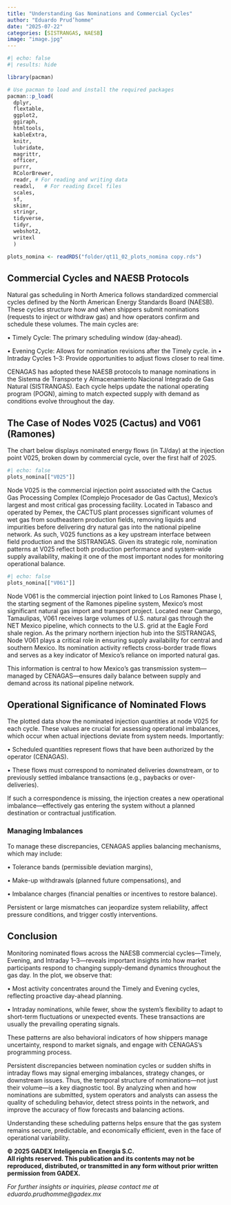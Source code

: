 ```yaml
---
title: "Understanding Gas Nominations and Commercial Cycles"
author: "Eduardo Prud’homme"
date: "2025-07-22"
categories: [SISTRANGAS, NAESB]
image: "image.jpg"
---
```


```r
#| echo: false
#| results: hide

library(pacman)

# Use pacman to load and install the required packages
pacman::p_load(
  dplyr,
  flextable,
  ggplot2,
  ggiraph,
  htmltools,
  kableExtra,
  knitr,
  lubridate,
  magrittr,
  officer,
  purrr,
  RColorBrewer,
  readr, # For reading and writing data
  readxl,   # For reading Excel files
  scales,
  sf,
  skimr,
  stringr,
  tidyverse,
  tidyr,
  webshot2,
  writexl
  )

plots_nomina <- readRDS("folder/qt11_02_plots_nomina copy.rds")
```

## Commercial Cycles and NAESB Protocols

Natural gas scheduling in North America follows standardized commercial cycles defined by the North American Energy Standards Board (NAESB). These cycles structure how and when shippers submit nominations (requests to inject or withdraw gas) and how operators confirm and schedule these volumes. The main cycles are:

• Timely Cycle: The primary scheduling window (day-ahead).

• Evening Cycle: Allows for nomination revisions after the Timely cycle. in • Intraday Cycles 1–3: Provide opportunities to adjust flows closer to real time.

CENAGAS has adopted these NAESB protocols to manage nominations in the Sistema de Transporte y Almacenamiento Nacional Integrado de Gas Natural (SISTRANGAS). Each cycle helps update the national operating program (POGN), aiming to match expected supply with demand as conditions evolve throughout the day.

## The Case of Nodes V025 (Cactus) and V061 (Ramones)

The chart below displays nominated energy flows (in TJ/day) at the injection point V025, broken down by commercial cycle, over the first half of 2025.

```r
#| echo: false
plots_nomina[["V025"]]
```

Node V025 is the commercial injection point associated with the Cactus Gas Processing Complex (Complejo Procesador de Gas Cactus), Mexico’s largest and most critical gas processing facility. Located in Tabasco and operated by Pemex, the CACTUS plant processes significant volumes of wet gas from southeastern production fields, removing liquids and impurities before delivering dry natural gas into the national pipeline network. As such, V025 functions as a key upstream interface between field production and the SISTRANGAS. Given its strategic role, nomination patterns at V025 reflect both production performance and system-wide supply availability, making it one of the most important nodes for monitoring operational balance.

```r
#| echo: false
plots_nomina[["V061"]]
```

Node V061 is the commercial injection point linked to Los Ramones Phase I, the starting segment of the Ramones pipeline system, Mexico’s most significant natural gas import and transport project. Located near Camargo, Tamaulipas, V061 receives large volumes of U.S. natural gas through the NET Mexico pipeline, which connects to the U.S. grid at the Eagle Ford shale region. As the primary northern injection hub into the SISTRANGAS, Node V061 plays a critical role in ensuring supply availability for central and southern Mexico. Its nomination activity reflects cross-border trade flows and serves as a key indicator of Mexico’s reliance on imported natural gas.

This information is central to how Mexico’s gas transmission system—managed by CENAGAS—ensures daily balance between supply and demand across its national pipeline network.

## Operational Significance of Nominated Flows

The plotted data show the nominated injection quantities at node V025 for each cycle. These values are crucial for assessing operational imbalances, which occur when actual injections deviate from system needs. Importantly:

• Scheduled quantities represent flows that have been authorized by the operator (CENAGAS).

• These flows must correspond to nominated deliveries downstream, or to previously settled imbalance transactions (e.g., paybacks or over-deliveries).

If such a correspondence is missing, the injection creates a new operational imbalance—effectively gas entering the system without a planned destination or contractual justification.

### Managing Imbalances

To manage these discrepancies, CENAGAS applies balancing mechanisms, which may include:

• Tolerance bands (permissible deviation margins),

• Make-up withdrawals (planned future compensations), and

• Imbalance charges (financial penalties or incentives to restore balance).

Persistent or large mismatches can jeopardize system reliability, affect pressure conditions, and trigger costly interventions.

## Conclusion

Monitoring nominated flows across the NAESB commercial cycles—Timely, Evening, and Intraday 1–3—reveals important insights into how market participants respond to changing supply-demand dynamics throughout the gas day. In the plot, we observe that:

• Most activity concentrates around the Timely and Evening cycles, reflecting proactive day-ahead planning.

• Intraday nominations, while fewer, show the system’s flexibility to adapt to short-term fluctuations or unexpected events. These transactions are usually the prevailing operating signals.

These patterns are also behavioral indicators of how shippers manage uncertainty, respond to market signals, and engage with CENAGAS’s programming process.

Persistent discrepancies between nomination cycles or sudden shifts in intraday flows may signal emerging imbalances, strategy changes, or downstream issues. Thus, the temporal structure of nominations—not just their volume—is a key diagnostic tool. By analyzing when and how nominations are submitted, system operators and analysts can assess the quality of scheduling behavior, detect stress points in the network, and improve the accuracy of flow forecasts and balancing actions.

Understanding these scheduling patterns helps ensure that the gas system remains secure, predictable, and economically efficient, even in the face of operational variability.

**© 2025 GADEX Inteligencia en Energia S.C.\
All rights reserved. This publication and its contents may not be reproduced, distributed, or transmitted in any form without prior written permission from GADEX.**

*For further insights or inquiries, please contact me at eduardo.prudhomme\@gadex.mx*
